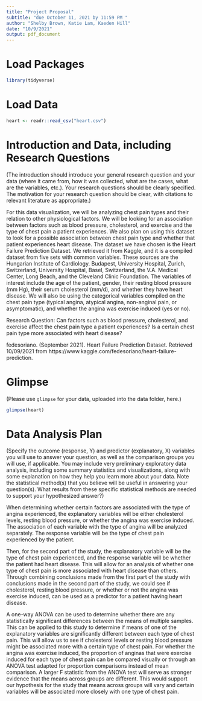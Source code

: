 ```yaml
---
title: "Project Proposal"
subtitle: "due October 11, 2021 by 11:59 PM "
author: "Shelby Brown, Katie Lam, Kaeden Hill"
date: "10/9/2021"
output: pdf_document
---
```


# Load Packages
```r
library(tidyverse) 
``` 

# Load Data
```r
heart <- readr::read_csv("heart.csv")
```

# Introduction and Data, including Research Questions
(The introduction should introduce your general research question and your data (where it came from, how it was collected, what are the cases, what are the variables, etc.). Your research questions should be clearly specified. The motivation for your research question should be clear, with citations to relevant literature as appropriate.)

For this data visualization, we will be analyzing chest pain types and their relation to other physiological factors. We will be looking for an association between factors such as blood pressure, cholesterol, and exercise and the type of chest pain a patient experiences. We also plan on using this dataset to look for a possible association between chest pain type and whether that patient experiences heart disease. The dataset we have chosen is the Heart Failure Prediction Dataset. We retrieved it from Kaggle, and it is a compiled dataset from five sets with common variables. These sources are the Hungarian Institute of Cardiology. Budapest, University Hospital, Zurich, Switzerland, University Hospital, Basel, Switzerland, the V.A. Medical Center, Long Beach, and the Cleveland Clinic Foundation. The variables of interest include the age of the patient, gender, their resting blood pressure (mm Hg), their serum cholesterol (mm/d), and whether they have heart disease. We will also be using the categorical variables compiled on the chest pain type (typical angina, atypical angina, non-anginal pain, or asymptomatic), and whether the angina was exercise induced (yes or no).

Research Question: Can factors such as blood pressure, cholesterol, and exercise affect the chest pain type a patient experiences? Is a certain chest pain type more associated with heart disease?

fedesoriano. (September 2021). Heart Failure Prediction Dataset. Retrieved 10/09/2021 from https://www.kaggle.com/fedesoriano/heart-failure-prediction.

# Glimpse
(Please use `glimpse` for your data, uploaded into the data folder, here.)

```r
glimpse(heart)
```

# Data Analysis Plan
(Specify the outcome (response, Y) and predictor (explanatory, X) variables you will use to answer your question, as well as the comparison groups you will use, if applicable. You may include very preliminary exploratory data analysis, including some summary statistics and visualizations, along with some explanation on how they help you learn more about your data. Note the statistical method(s) that you believe will be useful in answering your question(s). 
What results from these specific statistical methods are needed to support your hypothesized answer?)

When determining whether certain factors are associated with the type of angina experienced, the explanatory variables will be either cholesterol levels, resting blood pressure, or whether the angina was exercise induced. The association of each variable with the type of angina will be analyzed separately. The response variable will be the type of chest pain experienced by the patient. 

Then, for the second part of the study, the explanatory variable will be the type of chest pain experienced, and the response variable will be whether the patient had heart disease. This will allow for an analysis of whether one type of chest pain is more associated with heart disease than others. Through combining conclusions made from the first part of the study with conclusions made in the second part of the study, we could see if cholesterol, resting blood pressure, or whether or not the angina was exercise induced, can be used as a predictor for a patient having heart disease. 

A one-way ANOVA can be used to determine whether there are any statistically significant differences between the means of multiple samples. This can be applied to this study to determine if means of one of the explanatory variables are significantly different between each type of chest pain. This will allow us to see if cholesterol levels or resting blood pressure might be associated more with a certain type of chest pain. For whether the angina was exercise induced, the proportion of anginas that were exercise induced for each type of chest pain can be compared visually or through an ANOVA test adapted for proportion comparisons instead of mean comparison. A larger F statistic from the ANOVA test will serve as stronger evidence that the means across groups are different. This would support our hypothesis for the study that means across groups will vary and certain variables will be associated more closely with one type of chest pain.

